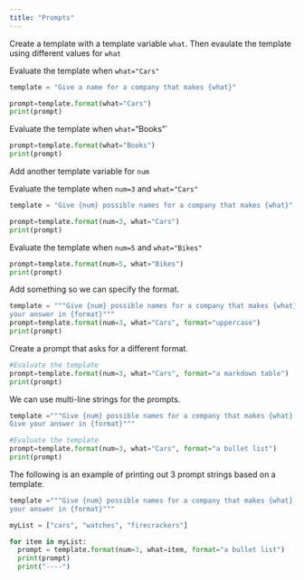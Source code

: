 ```yaml
---
title: "Prompts"
---
```


Create a template with a template variable `what`. Then evaulate the template
using different values for `what`

Evaluate the template when `what="Cars"`

```python
template = "Give a name for a company that makes {what}"

prompt=template.format(what="Cars")
print(prompt)
```

Evaluate the template when `what=`"Books"`

```python
prompt=template.format(what="Books")
print(prompt)
```

Add another template variable for `num`

Evaluate the template when `num=3` and `what="Cars"`

```python
template = "Give {num} possible names for a company that makes {what}"

prompt=template.format(num=3, what="Cars")
print(prompt)
```

Evaluate the template when `num=5` and `what="Bikes"`

```python
prompt=template.format(num=5, what="Bikes")
print(prompt)
```

Add something so we can specify the format.

```python
template = """Give {num} possible names for a company that makes {what}. Give
your answer in {format}"""
prompt=template.format(num=3, what="Cars", format="uppercase")
print(prompt)
```

Create a prompt that asks for a different format.

```python
#Evaluate the template
prompt=template.format(num=3, what="Cars", format="a markdown table")
print(prompt)
```

We can use multi-line strings for the prompts.

```python
template ="""Give {num} possible names for a company that makes {what}.
Give your answer in {format}"""

#Evaluate the template
prompt=template.format(num=3, what="Cars", format="a bullet list")
print(prompt)
```

The following is an example of printing out 3 prompt strings based on a
template.

```python
template ="""Give {num} possible names for a company that makes {what}. Give
your answer in {format}"""

myList = ["cars", "watches", "firecrackers"]

for item in myList:
  prompt = template.format(num=3, what=item, format="a bullet list")
  print(prompt)
  print("----")
```
